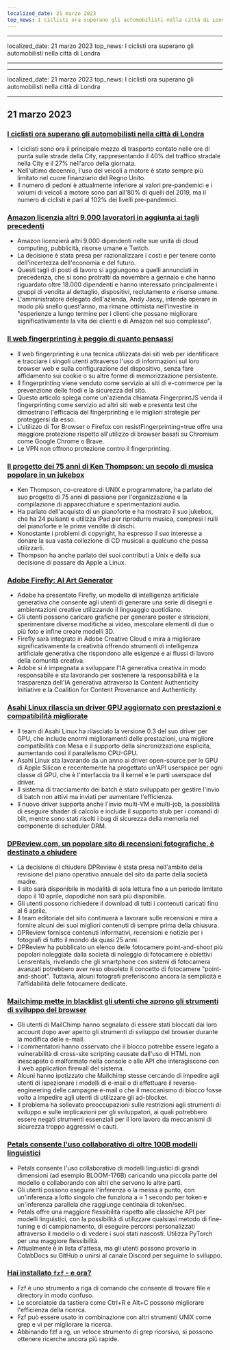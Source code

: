 ```yaml
---
localized_date: 21 marzo 2023
top_news: I ciclisti ora superano gli automobilisti nella città di Londra
---
```


---

localized_date: 21 marzo 2023
top_news: I ciclisti ora superano gli automobilisti nella città di Londra

---

---

localized_date: 21 marzo 2023
top_news: I ciclisti ora superano gli automobilisti nella città di Londra

---



<CallToAction />

<Steps>

## 21 marzo 2023

### [I ciclisti ora superano gli automobilisti nella città di Londra](https://www.forbes.com/sites/carltonreid/2023/03/01/cyclists-now-outnumber-motorists-in-city-of-london/?ref=hackernewsgpt.com)

- I ciclisti sono ora il principale mezzo di trasporto contato nelle ore di punta sulle strade della City, rappresentando il 40% del traffico stradale nella City e il 27% nell'arco della giornata.
- Nell'ultimo decennio, l'uso dei veicoli a motore è stato sempre più limitato nel cuore finanziario del Regno Unito.
- Il numero di pedoni è attualmente inferiore ai valori pre-pandemici e i volumi di veicoli a motore sono pari all'80% di quelli del 2019, ma il numero di ciclisti è pari al 102% dei livelli pre-pandemici.

### [Amazon licenzia altri 9.000 lavoratori in aggiunta ai tagli precedenti](https://www.cnbc.com/2023/03/20/amazon-layoffs-company-to-cut-off-9000-more-workers.html?ref=hackernewsgpt.com)

- Amazon licenzierà altri 9.000 dipendenti nelle sue unità di cloud computing, pubblicità, risorse umane e Twitch.
- La decisione è stata presa per razionalizzare i costi e per tenere conto dell'incertezza dell'economia e del futuro.
- Questi tagli di posti di lavoro si aggiungono a quelli annunciati in precedenza, che si sono protratti da novembre a gennaio e che hanno riguardato oltre 18.000 dipendenti e hanno interessato principalmente i gruppi di vendita al dettaglio, dispositivi, reclutamento e risorse umane.
- L'amministratore delegato dell'azienda, Andy Jassy, intende operare in modo più snello quest'anno, ma rimane ottimista nell'investire in "esperienze a lungo termine per i clienti che possano migliorare significativamente la vita dei clienti e di Amazon nel suo complesso".

### [Il web fingerprinting è peggio di quanto pensassi](https://www.bitestring.com/posts/2023-03-19-web-fingerprinting-is-worse-than-I-thought.html?ref=hackernewsgpt.com)

- Il web fingerprinting è una tecnica utilizzata dai siti web per identificare e tracciare i singoli utenti attraverso l'uso di informazioni sul loro browser web e sulla configurazione del dispositivo, senza fare affidamento sui cookie o su altre forme di memorizzazione persistente.
- Il fingerprinting viene venduto come servizio ai siti di e-commerce per la prevenzione delle frodi e la sicurezza del sito.
- Questo articolo spiega come un'azienda chiamata FingerprintJS venda il fingerprinting come servizio ad altri siti web e presenta test che dimostrano l'efficacia del fingerprinting e le migliori strategie per proteggersi da esso.
- L'utilizzo di Tor Browser o Firefox con resistFingerprinting=true offre una maggiore protezione rispetto all'utilizzo di browser basati su Chromium come Google Chrome o Brave.
- Le VPN non offrono protezione contro il fingerprinting.

### [Il progetto dei 75 anni di Ken Thompson: un secolo di musica popolare in un jukebox](https://www.youtube.com/watch?v=kaandEt_pKw&ref=hackernewsgpt.com)

- Ken Thompson, co-creatore di UNIX e programmatore, ha parlato del suo progetto di 75 anni di passione per l'organizzazione e la compilazione di apparecchiature e sperimentazioni audio.
- Ha parlato dell'acquisto di un pianoforte e ha mostrato il suo jukebox, che ha 24 pulsanti e utilizza iPad per riprodurre musica, compresi i rulli del pianoforte e le prime vendite di dischi.
- Nonostante i problemi di copyright, ha espresso il suo interesse a donare la sua vasta collezione di CD musicali a qualcuno che possa utilizzarli.
- Thompson ha anche parlato dei suoi contributi a Unix e della sua decisione di passare da Apple a Linux.

### [Adobe Firefly: AI Art Generator](https://www.adobe.com/sensei/generative-ai/firefly.html?ref=hackernewsgpt.com)

- Adobe ha presentato Firefly, un modello di intelligenza artificiale generativa che consente agli utenti di generare una serie di disegni e ambientazioni creative utilizzando il linguaggio quotidiano.
- Gli utenti possono caricare grafiche per generare poster e striscioni, sperimentare diverse modifiche ai video, mescolare elementi di due o più foto e infine creare modelli 3D.
- Firefly sarà integrato in Adobe Creative Cloud e mira a migliorare significativamente la creatività offrendo strumenti di intelligenza artificiale generativa che rispondono alle esigenze e ai flussi di lavoro della comunità creativa.
- Adobe si è impegnata a sviluppare l'IA generativa creativa in modo responsabile e sta lavorando per sostenere la responsabilità e la trasparenza dell'IA generativa attraverso la Content Authenticity Initiative e la Coalition for Content Provenance and Authenticity.

### [Asahi Linux rilascia un driver GPU aggiornato con prestazioni e compatibilità migliorate](https://asahilinux.org/2023/03/road-to-vulkan/?ref=hackernewsgpt.com)

- Il team di Asahi Linux ha rilasciato la versione 0.3 del suo driver per GPU, che include enormi miglioramenti delle prestazioni, una migliore compatibilità con Mesa e il supporto della sincronizzazione esplicita, aumentando così il parallelismo CPU-GPU.
- Asahi Linux sta lavorando da un anno ai driver open-source per le GPU di Apple Silicon e recentemente ha progettato un'API userspace per ogni classe di GPU, che è l'interfaccia tra il kernel e le parti userspace del driver.
- Il sistema di tracciamento dei batch è stato sviluppato per gestire l'invio di batch non attivi ma inviati per aumentare l'efficienza.
- Il nuovo driver supporta anche l'invio multi-VM e multi-job, la possibilità di eseguire shader di calcolo e include il supporto stub per i comandi di blit, mentre sono stati risolti i bug di sicurezza della memoria nel componente di scheduler DRM.

### [DPReview.com, un popolare sito di recensioni fotografiche, è destinato a chiudere](https://www.dpreview.com/news/5901145460/dpreview-com-to-close?ref=hackernewsgpt.com)

- La decisione di chiudere DPReview è stata presa nell'ambito della revisione del piano operativo annuale del sito da parte della società madre.
- Il sito sarà disponibile in modalità di sola lettura fino a un periodo limitato dopo il 10 aprile, dopodiché non sarà più disponibile.
- Gli utenti possono richiedere il download di tutti i contenuti caricati fino al 6 aprile.
- Il team editoriale del sito continuerà a lavorare sulle recensioni e mira a fornire alcuni dei suoi migliori contenuti di sempre prima della chiusura.
- DPReview fornisce contenuti informativi, recensioni e notizie per i fotografi di tutto il mondo da quasi 25 anni.
- DPReview ha pubblicato un elenco delle fotocamere point-and-shoot più popolari noleggiate dalla società di noleggio di fotocamere e obiettivi Lensrentals, rivelando che gli smartphone con sistemi di fotocamera avanzati potrebbero aver reso obsoleto il concetto di fotocamere "point-and-shoot". Tuttavia, alcuni fotografi preferiscono ancora la semplicità e l'affidabilità delle fotocamere dedicate.

### [Mailchimp mette in blacklist gli utenti che aprono gli strumenti di sviluppo del browser](http://news.ycombinator.com/item?id=35235732&ref=hackernewsgpt.com)

- Gli utenti di MailChimp hanno segnalato di essere stati bloccati dai loro account dopo aver aperto gli strumenti di sviluppo del browser durante la modifica delle e-mail.
- I commentatori hanno osservato che il blocco potrebbe essere legato a vulnerabilità di cross-site scripting causate dall'uso di HTML non inescapato o malformato nella console o alle API che interagiscono con il web application firewall del sistema.
- Alcuni hanno ipotizzato che Mailchimp stesse cercando di impedire agli utenti di ispezionare i modelli di e-mail o di effettuare il reverse-engineering delle campagne e-mail o che il meccanismo di blocco fosse volto a impedire agli utenti di utilizzare gli ad-blocker.
- Il problema ha sollevato preoccupazioni sulle restrizioni agli strumenti di sviluppo e sulle implicazioni per gli sviluppatori, ai quali potrebbero essere negati strumenti essenziali per il loro lavoro da meccanismi di sicurezza troppo aggressivi o cauti.

### [Petals consente l'uso collaborativo di oltre 100B modelli linguistici](https://petals.ml/?ref=hackernewsgpt.com)

- Petals consente l'uso collaborativo di modelli linguistici di grandi dimensioni (ad esempio BLOOM-176B) caricando una piccola parte del modello e collaborando con altri che servono le altre parti.
- Gli utenti possono eseguire l'inferenza o la messa a punto, con un'inferenza a lotto singolo che funziona a ≈ 1 secondo per token e un'inferenza parallela che raggiunge centinaia di token/sec.
- Petals offre una maggiore flessibilità rispetto alle classiche API per modelli linguistici, con la possibilità di utilizzare qualsiasi metodo di fine-tuning e di campionamento, di eseguire percorsi personalizzati attraverso il modello o di vedere i suoi stati nascosti. Utilizza PyTorch per una maggiore flessibilità.
- Attualmente è in lista d'attesa, ma gli utenti possono provarlo in ColabDocs su GitHub o unirsi al canale Discord per seguirne lo sviluppo.

### [Hai installato `fzf` - e ora?](https://andrew-quinn.me/fzf/?ref=hackernewsgpt.com)

- Fzf è uno strumento a riga di comando che consente di trovare file e directory in modo confuso.
- Le scorciatoie da tastiera come Ctrl+R e Alt+C possono migliorare l'efficienza della ricerca.
- Fzf può essere usato in combinazione con altri strumenti UNIX come grep e vi per migliorare la ricerca.
- Abbinando fzf a rg, un veloce strumento di grep ricorsivo, si possono ottenere ricerche ancora più rapide.

</Steps>
